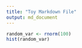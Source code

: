 ```yaml
---
title: "Toy Markdown File"
output: md_document
---
```



```r
random_var <- rnorm(100)
hist(random_var)
```



